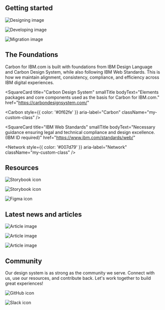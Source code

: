 

## Getting started

<Row className="resource-card-group feature-card-group">
<Column colMd={4} colLg={4} noGutterSm>
    <ImageCard
      title="Design"
      aspectRatio="1:1"
      href="/designing"
      actionIcon="arrowRight"
      titleColor="dark"
      subTitleColor="dark"
      iconColor="dark"
      >

![Designing image](../images/homepage/design.png)

  </ImageCard>
</Column>

<Column colMd={4} colLg={4} noGutterSm>
    <ImageCard
      title="Develop"
      aspectRatio="1:1"
      href="/developing"
      actionIcon="arrowRight"
      titleColor="dark"
      subTitleColor="dark"
      iconColor="dark"
      >

![Developing image](../images/homepage/develop.png)

  </ImageCard>
</Column>

<Column colMd={4} colLg={4} noGutterSm>
    <ImageCard
      title="Migration guide"
      aspectRatio="1:1"
      href="https://github.com/carbon-design-system/carbon-for-ibm-dotcom/blob/release/v2.0.0/docs/dotcom-v2-migration.md"
      actionIcon="launch"
      titleColor="dark"
      subTitleColor="dark"
      iconColor="dark"
      >

![Migration image](../images/homepage/migration.png)

  </ImageCard>
</Column>
</Row>

## The Foundations

Carbon for IBM.com is built with foundations from IBM Design Language and Carbon Design System, while also following IBM Web Standards. This is how we maintain alignment, consistency, compliance, and efficiency across IBM digital experiences.

<Row className="square-card-group">
  <SquareCard
    title="IBM Design Language"
    smallTitle
    bodyText="Essential assets and guidance  used to express our brand in any IBM experience we design."
    href="https://www.ibm.com/design/language/"
    >
    <Integration style={{ color: '#8a3ffc'}} aria-label="Integration" className="my-custom-class" />
  </SquareCard>

<SquareCard
  title="Carbon Design System"
  smallTitle
  bodyText="Elements packages and core components used as the basis for Carbon for IBM.com."
  href="https://carbondesignsystem.com/"
>
  <Carbon
    style={{ color: '#0f62fe' }}
    aria-label="Carbon"
    className="my-custom-class"
  />
</SquareCard>

<SquareCard
  title="IBM Web Standards"
  smallTitle
  bodyText="Necessary guidance ensuring legal and technical compliance and design excellence. (IBM ID required)"
  href="https://www.ibm.com/standards/web/"
>
  <Network
    style={{ color: '#007d79' }}
    aria-label="Network"
    className="my-custom-class"
  />
</SquareCard>

</Row>

## Resources

<Row className="resource-card-group">
  <Column colMd={4} colLg={4} noGutterSm>
   <ResourceCard
       subTitle="Storybook"
       title="Web Components"
       actionIcon="launch"
       target="_blank"
       href="https://www.ibm.com/standards/carbon/web-components/"
       >

![Storybook icon](../images/icon/web-components-icon.svg)

</ResourceCard>
  </Column>
<Column colLg={4} colMd={4} noGutterSm>
  <ResourceCard
    subTitle="Storybook"
    title="Web Components: React Wrappers"
    actionIcon="launch"
    target="_blank"
    href="https://www.ibm.com/standards/carbon/web-components/react/"
    >

![Storybook icon](../images/icon/react-icon.svg)

  </ResourceCard>
</Column>

<Column colLg={4} colMd={4} noGutterSm>
  <ResourceCard
    subTitle="Figma"
    title="Design kit"
    actionIcon="arrowRight"
    href="/designing/figma-kit"
    >

![Figma icon](../images/icon/figma.svg)

</ResourceCard>
  </Column>
</Row>

## Latest news and articles

<Row>
<Column colMd={4} colLg={4} noGutterMdLeft>
    <ArticleCard
      title="Carbon Web Components V2: Full Release"
      author="Ariella Gilmore"
      date="Aug 17, 2023"
      href="https://medium.com/carbondesign/carbon-web-components-v2-full-release-40fc25c73bef"
      actionIcon="arrowRight">

![Article image](../images/homepage/articles-cwc-v2-release.png)

  </ArticleCard>
  </Column>

<Column colMd={4} colLg={4} noGutterMdLeft>
    <ArticleCard
      title="Release Candidate: Carbon Web Components v2"
      author="Ariella Gilmore"
      date="Jun 27, 2023"
      href="https://medium.com/carbondesign/carbon-web-components-v2-release-candidate-2f3acb940406"
      actionIcon="arrowRight">

![Article image](../images/homepage/articles-cwc-rc.png)

  </ArticleCard>
  </Column>

<Column colMd={4} colLg={4} noGutterMdLeft>
    <ArticleCard
      title="Introducing: Carbon Web Components v2"
      author="Ariella Gilmore"
      date="Mar 30, 2023"
      href="https://medium.com/carbondesign/introducing-carbon-web-components-v2-bfc5fc8d58d9"
      actionIcon="arrowRight">

![Article image](../images/homepage/article-introducing-cwc.png)

  </ArticleCard>
  </Column>
</Row>

## Community

Our design system is as strong as the community we serve. Connect with us, use our resources,
and contribute back. Let's work together to build great experiences!

<Row className="resource-card-group">
<Column colLg={4} colMd={4} noGutterSm>
  <ResourceCard
    title="GitHub"
    actionIcon="launch"
    href="https://github.com/carbon-design-system/carbon-for-ibm-dotcom"
    >

![GitHub icon](../images/icon/github-icon.svg)

</ResourceCard>
  </Column>

  <Column colMd={4} colLg={4} noGutterSm>
    <ResourceCard
      title="Slack"
      actionIcon="launch"
      href="https://app.slack.com/client/T1GPWGMPT/C2PLX8GQ6"
      >

![Slack icon](../images/icon/slack-mark.svg)

</ResourceCard>
  </Column>
</Row>
